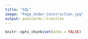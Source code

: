 ```yaml
---
title: "SQL"
image: "Page_Under_Construction.jpg"
output: postcards::trestles
---
```




```r
knitr::opts_chunk$set(echo = FALSE)
```






